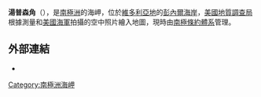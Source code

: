 '''湯普森角'''（{{lang-en|Thompson Point}}），是[[南極洲|南極洲]]的海岬，位於[[維多利亞地|維多利亞地]]的[[彭內爾海岸|彭內爾海岸]]，[[美國地質調查局|美國地質調查局]]根據測量和[[美國海軍|美國海軍]]拍攝的空中照片繪入地圖，現時由[[南極條約體系|南極條約體系]]管理。

{{coord|70|18|S|161|4|E|display=title}}

==外部連結==
* {{usgs-gazetteer}}

{{Antarctica-geo-stub}}
[[Category:南極洲海岬|Category:南極洲海岬]]